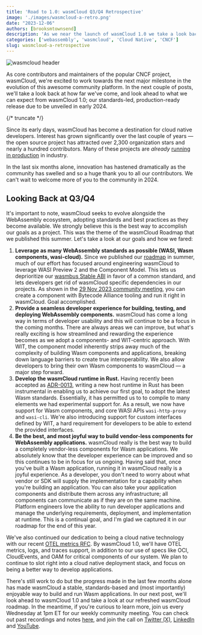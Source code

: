 ```yaml
---
title: 'Road to 1.0: wasmCloud Q3/Q4 Retrospective'
image: './images/wasmcloud-a-retro.png'
date: "2023-12-06"
authors: [brooksmtownsend]
description: 'As we near the launch of wasmCloud 1.0 we take a look back at the progress wasmCloud has made in the last few months.'
categories: ['webassembly', 'wasmcloud', 'Cloud Native', 'CNCF']
slug: wasmcloud-a-retrospective
---
```


![wasmcloud header](./images/wasmcloud-a-retro.png)

As core contributors and maintainers of the popular CNCF project, wasmCloud, we're excited to work towards the next major milestone in the evolution of this awesome community platform. In the next couple of posts, we'll take a look back at how far we've come, and look ahead to what we can expect from wasmCloud 1.0; our standards-led, production-ready release due to be unveiled in early 2024.

{/* truncate */}

Since its early days, wasmCloud has become a destination for cloud native developers. Interest has grown significantly over the last couple of years — the open source project has attracted over 2,300 organization stars and nearly a hundred contributors. Many of these projects are _already_ [running in production](https://www.cncf.io/blog/2022/11/17/better-together-a-kubernetes-and-wasm-case-study/) in industry.

In the last six months alone, innovation has hastened dramatically as the community has swelled and so a huge thank you to all our contributors. We can't wait to welcome more of you to the community in 2024.

## Looking Back at Q3/Q4

It's important to note, wasmCloud seeks to evolve alongside the WebAssembly ecosystem, adopting standards and best practices as they become available. We strongly believe this is the best way to accomplish our goals as a project. This was the theme of the wasmCloud Roadmap that we published this summer. Let's take a look at our goals and how we fared:

1. **Leverage as many WebAssembly standards as possible (WASI, Wasm components, wasi-cloud).** Since we published our [roadmap](https://wasmcloud.com/docs/roadmap) in summer, much of our effort has focused around engineering wasmCloud to leverage WASI Preview 2 and the Component Model. This lets us deprioritize our [wasmbus Stable ABI](https://wasmcloud.com/docs/0.82/hosts/abis/wasmbus/ffi) in favor of a common standard, and lets developers get rid of wasmCloud specific dependencies in our projects. As shown in the [29 Nov 2023 community meeting](https://www.youtube.com/watch?v=GFc0gzvn8Oo), you can create a component with Bytecode Alliance tooling and run it right in wasmCloud. Goal accomplished.
2. **Provide a seamless developer experience for building, testing, and deploying WebAssembly components.** wasmCloud has come a long way in terms of developer usability and this will continue to be a focus in the coming months. There are always areas we can improve, but what's really exciting is how streamlined and rewarding the experience becomes as we adopt a components- and WIT-centric approach. With WIT, the component model inherently strips away much of the complexity of building Wasm components and applications, breaking down language barriers to create true interoperability. We also allow developers to bring their own Wasm components to wasmCloud — a major step forward.
3. **Develop the wasmCloud runtime in Rust.** Having recently been accepted as [ADR-0013](https://github.com/wasmCloud/wasmCloud/blob/main/adr/0013-transition-feature-focus-to-rust.md), writing a new host runtime in Rust has been instrumental in enabling us to achieve our first goal, to adopt the latest Wasm standards. Essentially, it has permitted us to to compile to many elements we had experimental support for. As a result, we now have support for Wasm components, and core WASI APIs `wasi-http-proxy` and `wasi-cli`. We're also introducing support for custom interfaces defined by WIT, a hard requirement for developers to be able to extend the provided interfaces.
4. **Be the best, and most joyful way to build vendor-less components for WebAssembly applications.** wasmCloud really is the best way to build a completely vendor-less components for Wasm applications. We absolutely know that the developer experience can be improved and so this continues to be in focus for us ongoing. Having said that, once you've built a Wasm application, running it in wasmCloud really is a joyful experience. As a developer, you don't need to worry about what vendor or SDK will supply the implementation for a capability when you're building an application. You can also take your application components and distribute them across any infrastructure; all components can communicate as if they are on the same machine. Platform engineers love the ability to run developer applications and manage the underlying requirements, deployment, and implementation at runtime. This is a continual goal, and I'm glad we captured it in our roadmap for the end of this year.

We've also continued our dedication to being a cloud native technology with our recent [OTEL metrics RFC](https://github.com/wasmCloud/wasmCloud/issues/664). By wasmCloud 1.0, we'll have OTEL metrics, logs, and traces support, in addition to our use of specs like OCI, CloudEvents, and OAM for critical components of our system. We plan to continue to slot right into a cloud native deployment stack, and focus on being a better way to develop applications.

There's still work to do but the progress made in the last few months alone has made wasmCloud a stable, standards-based and (most importantly) enjoyable way to build and run Wasm applications. In our next post, we'll look ahead to wasmCloud 1.0 and take a look at our refreshed wasmCloud roadmap. In the meantime, if you're curious to learn more, join us every Wednesday at 1pm ET for our weekly community meeting. You can check out past recordings and notes [here](https://wasmcloud.com/community), and join the call on [Twitter (X)](https://twitter.com/wasmcloud), [LinkedIn](https://www.linkedin.com/company/cosmonic-corp) and [YouTube](https://www.youtube.com/c/wasmCloud).
